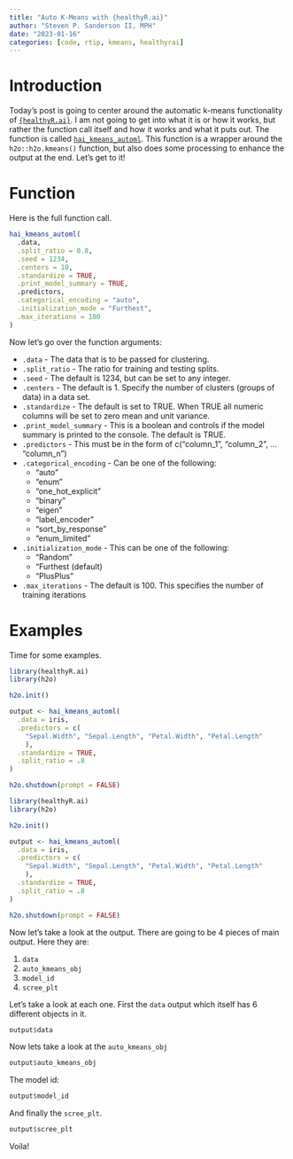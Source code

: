 ```yaml
---
title: "Auto K-Means with {healthyR.ai}"
author: "Steven P. Sanderson II, MPH"
date: "2023-01-16"
categories: [code, rtip, kmeans, healthyrai]
---
```


# Introduction

Today's post is going to center around the automatic k-means functionality of [`{healthyR.ai}`](https://www.spsanderson.com/healthyR.ai). I am not going to get into what it is or how it works, but rather the function call itself and how it works and what it puts out. The function is called [`hai_kmeans_automl`](https://www.spsanderson.com/healthyR.ai/reference/hai_kmeans_automl.html). This function is a wrapper around the `h2o::h2o.kmeans()` function, but also does some processing to enhance the output at the end. Let's get to it!

# Function

Here is the full function call.

```r
hai_kmeans_automl(
  .data,
  .split_ratio = 0.8,
  .seed = 1234,
  .centers = 10,
  .standardize = TRUE,
  .print_model_summary = TRUE,
  .predictors,
  .categorical_encoding = "auto",
  .initialization_mode = "Furthest",
  .max_iterations = 100
)
```

Now let's go over the function arguments:

*  `.data` - The data that is to be passed for clustering.
*  `.split_ratio` - The ratio for training and testing splits.
*  `.seed` - The default is 1234, but can be set to any integer.
*  `.centers` - The default is 1. Specify the number of clusters (groups of data) in a data set.
*  `.standardize` - The default is set to TRUE. When TRUE all numeric columns will be set to zero mean and unit variance.
*  `.print_model_summary` - This is a boolean and controls if the model summary is printed to the console. The default is TRUE.
*  `.predictors` -  This must be in the form of c("column_1", "column_2", ... "column_n")
*  `.categorical_encoding` - Can be one of the following:
    *  "auto"
    *  "enum"
    *  "one_hot_explicit"
    *  "binary"
    *  "eigen"
    *  "label_encoder"
    *  "sort_by_response"
    *  "enum_limited"
*  `.initialization_mode` - This can be one of the following:
    *  "Random"
    *  "Furthest (default)
    *  "PlusPlus"
*  `.max_iterations` - The default is 100. This specifies the number of training iterations

# Examples

Time for some examples.

```r
library(healthyR.ai)
library(h2o)

h2o.init()

output <- hai_kmeans_automl(
  .data = iris,
  .predictors = c(
    "Sepal.Width", "Sepal.Length", "Petal.Width", "Petal.Length"
    ),
  .standardize = TRUE,
  .split_ratio = .8
)

h2o.shutdown(prompt = FALSE)
```

```r
library(healthyR.ai)
library(h2o)

h2o.init()

output <- hai_kmeans_automl(
  .data = iris,
  .predictors = c(
    "Sepal.Width", "Sepal.Length", "Petal.Width", "Petal.Length"
    ),
  .standardize = TRUE,
  .split_ratio = .8
)

h2o.shutdown(prompt = FALSE)
```

Now let's take a look at the output. There are going to be 4 pieces of main output. Here they are:

1. `data`
2. `auto_kmeans_obj`
3. `model_id`
4. `scree_plt`

Let's take a look at each one. First the `data` output which itself has 6 different objects in it.

```r
output$data
```

Now lets take a look at the `auto_kmeans_obj`

```r
output$auto_kmeans_obj
```
The model id:

```r
output$model_id
```

And finally the `scree_plt`.

```r
output$scree_plt
```

Voila!